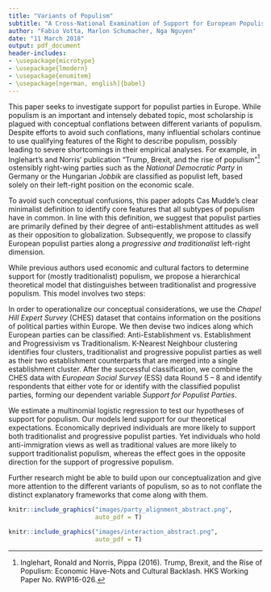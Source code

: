 ```yaml
---
title: "Variants of Populism"
subtitle: "A Cross-National Examination of Support for European Populist Parties"
author: "Fabio Votta, Marlon Schumacher, Nga Nguyen"
date: "11 March 2018"
output: pdf_document
header-includes:
- \usepackage{microtype}
- \usepackage{lmodern}
- \usepackage{enumitem}
- \usepackage[ngerman, english]{babel}
---
```


\pagenumbering{gobble}

This paper seeks to investigate support for populist parties in Europe. While populism is an important and intensely debated topic, most scholarship is plagued with conceptual conflations between different variants of populism. Despite efforts to avoid such conflations, many influential scholars continue to use qualifying features of the Right to describe populism, possibly leading to severe shortcomings in their empirical analyses. 
For example, in Inglehart's and Norris' publication "Trump, Brexit, and the rise of populism"^[Inglehart, Ronald and Norris, Pippa (2016). Trump, Brexit, and the Rise of Populism: Economic Have-Nots and Cultural Backlash. HKS Working Paper No. RWP16-026.] ostensibly right-wing parties such as the *National Democratic Party* in Germany or the Hungarian *Jobbik* are classified as populist left, based solely on their left-right position on the economic scale.

To avoid such conceptual confusions, this paper adopts Cas Mudde’s clear minimalist definition to identify core features that all subtypes of populism have in common. In line with this definition, we suggest that populist parties are primarily defined by their degree of anti-establishment attitudes as well as their opposition to globalization. Subsequently, we propose to classify European populist parties along a *progressive and traditionalist* left-right dimension.

While previous authors used economic and cultural factors to determine support for (mostly traditionalist) populism, we propose a hierarchical theoretical model that distinguishes between traditionalist and progressive populism. This model involves two steps: 

\begin{enumerate}
\renewcommand{\labelenumii}{\alph{enumii}.}
\item \textbf{Economically deprived individuals} - seeking to change the status quo - are more likely to reject establishment parties and consequently support populist parties instead. 
\item \textbf{Cultural values} determine whether these individuals support progressive or traditionalist populism: 
\begin{enumerate}
\item \textit{Traditionalist populists} draw their support from people who believe that cosmopolitan liberal elites undermine national unity and that societal change has gone too far.
\item \textit{Progressive populists} draw their support from people who believe that "neoliberal" elites (represented by institutions like multinational banks and companies) undermine the people's will by safeguarding the deeply reactionary society that is in dire need of radical change.
\end{enumerate}
\end{enumerate}


In order to operationalize our conceptual considerations, we use the *Chapel Hill Expert Survey* (CHES) dataset that contains information on the positions of political parties within Europe. We then devise two indices along which European parties can be classified: Anti-Establishment vs. Establishment and Progressivism vs Traditionalism. K-Nearest Neighbour clustering identifies four clusters, traditionalist and progressive populist parties as well as their two establishment counterparts that are merged into a single establishment cluster. After the successful classification, we combine the CHES data with *European Social Survey* (ESS) data Round 5 – 8 and identify respondents that either vote for or identify with the classified populist parties, forming our dependent variable *Support for Populist Parties*.

We estimate a multinomial logistic regression to test our hypotheses of support for populism. Our models lend support for our theoretical expectations. Economically deprived individuals are more likely to support both traditionalist and progressive populist parties. Yet individuals who hold anti-immigration views as well as traditional values are more likely to support traditionalist populism, whereas the effect goes in the opposite direction for the support of progressive populism.

Further research might be able to build upon our conceptualization and give more attention to the different variants of populism, so as to not conflate the distinct explanatory frameworks that come along with them. 


<!-- \begin{center} -->
<!--   \includegraphics[width=1\textwidth]{images/interaction.png} -->
<!-- \end{center} -->

<!-- ## Preliminary Results -->
\newpage
\begin{center}
{\LARGE \textbf{Preliminary Results}}
\end{center}
\vspace{0.2cm}

```r
knitr::include_graphics("images/party_alignment_abstract.png", 
                        auto_pdf = T)

```
\vspace{1cm}

```r
knitr::include_graphics("images/interaction_abstract.png", 
                        auto_pdf = T)
```

